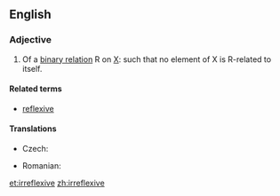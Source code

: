 ==English==
{{wikipedia|Reflexive relation}}

===Adjective===
{{en-adj|-}}

# {{context|set theory}} Of a [[binary relation]] R on [[X]]: such that no element of X is R-related to itself.

====Related terms====
* [[reflexive]]

====Translations====
{{trans-top|of a binary relation}}
* Czech: {{t-|cs|ireflexivní|m}}
{{trans-mid}}
* Romanian: {{t-|ro|ireflexiv|m|n}}
{{trans-bottom}}

[[et:irreflexive]]
[[zh:irreflexive]]